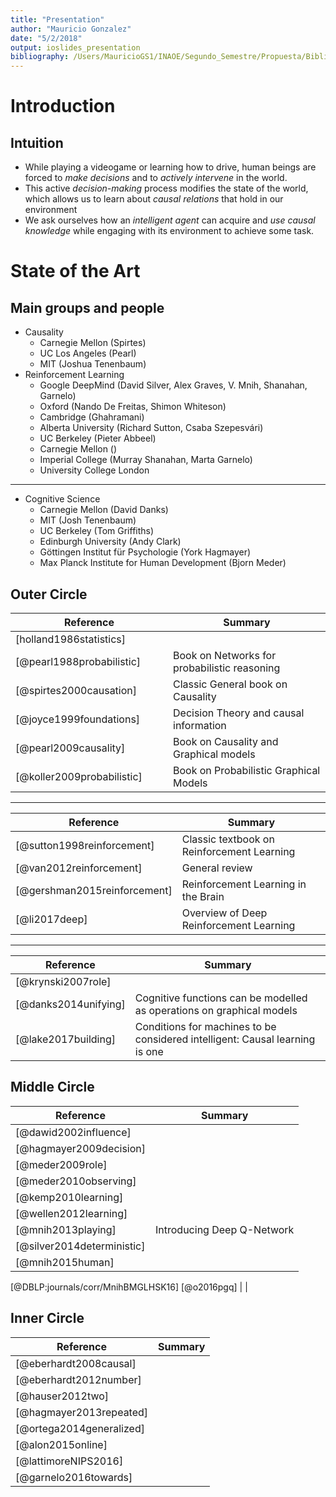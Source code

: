 ```yaml
---
title: "Presentation"
author: "Mauricio Gonzalez"
date: "5/2/2018"
output: ioslides_presentation
bibliography: /Users/MauricioGS1/INAOE/Segundo_Semestre/Propuesta/Bibliografia.bib
---
```


# Introduction
## Intuition
- While playing a videogame or learning how to drive, human beings are forced to *make decisions* and to *actively intervene* in the world.
- This active *decision-making* process modifies the state of the world, which allows us to learn about *causal relations* that hold in our environment
- We ask ourselves how an *intelligent agent* can acquire and *use causal knowledge* while engaging with its environment to achieve some task.

# State of the Art
## Main groups and people
* Causality
    + Carnegie Mellon (Spirtes)
    + UC Los Angeles (Pearl)
    + MIT (Joshua Tenenbaum)
* Reinforcement Learning
    + Google DeepMind (David Silver, Alex Graves, V. Mnih, Shanahan, Garnelo)
    + Oxford (Nando De Freitas, Shimon Whiteson)
    + Cambridge (Ghahramani)
    + Alberta University (Richard Sutton, Csaba Szepesvári)
    + UC Berkeley (Pieter Abbeel)
    + Carnegie Mellon ()
    + Imperial College (Murray Shanahan, Marta Garnelo)
    + University College London
    
----

* Cognitive Science
    + Carnegie Mellon (David Danks)
    + MIT (Josh Tenenbaum)
    + UC Berkeley (Tom Griffiths)
    + Edinburgh University (Andy Clark)
    + Göttingen Institut für Psychologie (York Hagmayer)
    + Max Planck Institute for Human Development (Bjorn Meder)

## Outer Circle

Reference                  | Summary                                |
------------------------   |------------------------                |
[holland1986statistics]    | |
[@pearl1988probabilistic]  | Book on Networks for probabilistic reasoning|
[@spirtes2000causation]    | Classic General book on Causality      |
[@joyce1999foundations]    | Decision Theory and causal information |
[@pearl2009causality]      | Book on Causality and Graphical models |
[@koller2009probabilistic] | Book on Probabilistic Graphical Models |


----

Reference                    | Summary                                    |
-----------------------------|--------------------------------------------|
[@sutton1998reinforcement]   | Classic textbook on Reinforcement Learning |
[@van2012reinforcement]      | General review                             |
[@gershman2015reinforcement] | Reinforcement Learning in the Brain        |
[@li2017deep]                | Overview of Deep Reinforcement Learning    |

----

Reference            | Summary                                                                      |
---------------------|------------------------------------------------------------------------------|
[@krynski2007role]   |
[@danks2014unifying] | Cognitive functions can be modelled as operations on graphical models        |
[@lake2017building]  | Conditions for machines to be considered intelligent: Causal learning is one |

## Middle Circle
Reference | Summary |
----------|---------|
[@dawid2002influence] | |
[@hagmayer2009decision] | |
[@meder2009role] | |
[@meder2010observing] | |
[@kemp2010learning] | |
[@wellen2012learning] | |
[@mnih2013playing] | Introducing Deep Q-Network |
[@silver2014deterministic] | |
[@mnih2015human] | |
[@DBLP:journals/corr/MnihBMGLHSK16]
[@o2016pgq] | |


## Inner Circle

Reference | Summary |
----------|---------|
[@eberhardt2008causal] ||
[@eberhardt2012number] ||
[@hauser2012two] ||
[@hagmayer2013repeated] ||
[@ortega2014generalized] ||
[@alon2015online] ||
[@lattimoreNIPS2016] ||
[@garnelo2016towards] ||